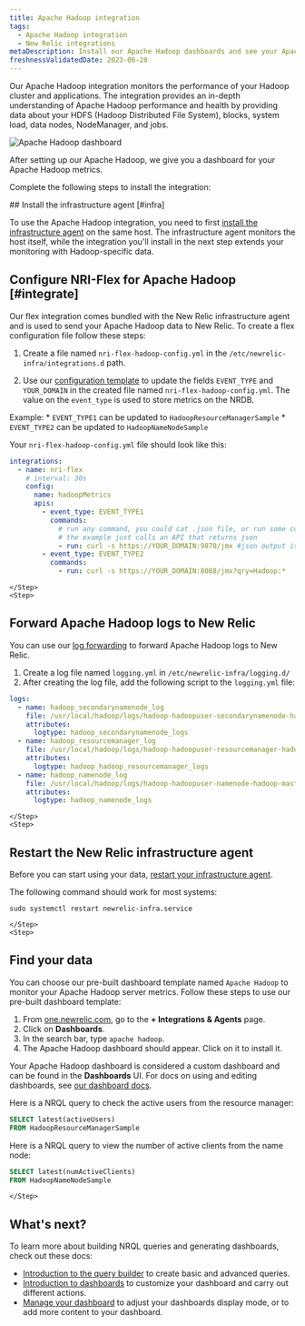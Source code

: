 ```yaml
---
title: Apache Hadoop integration
tags:
  - Apache Hadoop integration
  - New Relic integrations
metaDescription: Install our Apache Hadoop dashboards and see your Apache Hadoop  data in New Relic.
freshnessValidatedDate: 2023-06-28
---
```



Our Apache Hadoop integration monitors the performance of your Hadoop cluster and applications. The integration provides an in-depth understanding of Apache Hadoop performance and health by providing data about your HDFS (Hadoop Distributed File System), blocks, system load, data nodes, NodeManager, and jobs.

<img
    title="Apache Hadoop dashboard"
    alt="Apache Hadoop dashboard"
    src={infrastructureApacheHadoopDashboard}
/>

<figcaption>
After setting up our Apache Hadoop, we give you a dashboard for your Apache Hadoop metrics. 
</figcaption>

Complete the following steps to install the integration:

<Steps>
    <Step>
## Install the infrastructure agent [#infra]

To use the Apache Hadoop integration, you need to first [install the infrastructure agent](/docs/infrastructure/install-infrastructure-agent/get-started/install-infrastructure-agent-new-relic/) on the same host. The infrastructure agent monitors the host itself, while the integration you'll install in the next step extends your monitoring with Hadoop-specific data.        
    </Step>
    <Step>

## Configure NRI-Flex for Apache Hadoop [#integrate]

Our flex integration comes bundled with the New Relic infrastructure agent and is used to send your Apache Hadoop data to New Relic. To create a flex configuration file follow these steps:

1. Create a file named `nri-flex-hadoop-config.yml` in the `/etc/newrelic-infra/integrations.d` path.

2. Use our [configuration template](https://github.com/newrelic/nri-flex/blob/master/examples/json-read-cmd-example.yml) to update the fields `EVENT_TYPE` and `YOUR_DOMAIN` in the created file named `nri-flex-hadoop-config.yml`.
  The value on the `event_type` is used to store metrics on the NRDB.

  Example:
    * `EVENT_TYPE1` can be updated to `HadoopResourceManagerSample`
    * `EVENT_TYPE2` can be updated to `HadoopNameNodeSample`

  Your `nri-flex-hadoop-config.yml` file should look like this:
  ```yml
  integrations:
    - name: nri-flex
      # interval: 30s
      config:
        name: hadoopMetrics
        apis:
          - event_type: EVENT_TYPE1
            commands: 
              # run any command, you could cat .json file, or run some commands that produce a json output
              # the example just calls an API that returns json
              - run: curl -s https://YOUR_DOMAIN:9870/jmx #json output is retrieved from this command
          - event_type: EVENT_TYPE2
            commands: 
              - run: curl -s https://YOUR_DOMAIN:8088/jmx?qry=Hadoop:*
  ```        
    </Step>
    <Step>
## Forward Apache Hadoop logs to New Relic

You can use our [log forwarding](/docs/logs/forward-logs/forward-your-logs-using-infrastructure-agent/) to forward Apache Hadoop logs to New Relic.

1. Create a log file named `logging.yml` in `/etc/newrelic-infra/logging.d/`
2. After creating the log file, add the following script to the `logging.yml` file:

  ```yml
  logs:
    - name: hadoop_secondarynamenode_log
      file: /usr/local/hadoop/logs/hadoop-hadoopuser-secondarynamenode-hadoop-master.log
      attributes:
        logtype: hadoop_secondarynamenode_logs
    - name: hadoop_resourcemanager_log
      file: /usr/local/hadoop/logs/hadoop-hadoopuser-resourcemanager-hadoop-master.log
      attributes:
        logtype: hadoop_hadoop_resourcemanager_logs
    - name: hadoop_namenode_log
      file: /usr/local/hadoop/logs/hadoop-hadoopuser-namenode-hadoop-master.log
      attributes:
        logtype: hadoop_namenode_logs
  ```        
    </Step>
    <Step>
## Restart the New Relic infrastructure agent

Before you can start using your data, [restart your infrastructure agent](/docs/infrastructure/install-infrastructure-agent/manage-your-agent/start-stop-restart-infrastructure-agent/).

The following command should work for most systems:
  
  ```shell
  sudo systemctl restart newrelic-infra.service
  ```
    </Step>
    <Step>
##  Find your data

You can choose our pre-built dashboard template named `Apache Hadoop` to monitor your Apache Hadoop server metrics. Follow these steps to use our pre-built dashboard template:

1. From [one.newrelic.com](https://one.newrelic.com), go to the <DNT>**+ Integrations & Agents**</DNT> page. 
2. Click on <DNT>**Dashboards**</DNT>.
3. In the search bar, type `apache hadoop`. 
4. The Apache Hadoop dashboard should appear. Click on it to install it.

Your Apache Hadoop dashboard is considered a custom dashboard and can be found in the <DNT>**Dashboards**</DNT> UI. For docs on using and editing dashboards, see [our dashboard docs](/docs/query-your-data/explore-query-data/dashboards/introduction-dashboards).

Here is a NRQL query to check the active users from the resource manager:

```sql
SELECT latest(activeUsers) 
FROM HadoopResourceManagerSample
```

Here is a NRQL query to view the number of active clients from the name node:

```sql
SELECT latest(numActiveClients) 
FROM HadoopNameNodeSample
```        
    </Step>
</Steps>

## What's next?

To learn more about building NRQL queries and generating dashboards, check out these docs:

* [Introduction to the query builder](/docs/query-your-data/explore-query-data/query-builder/introduction-query-builder) to create basic and advanced queries.
* [Introduction to dashboards](/docs/query-your-data/explore-query-data/dashboards/introduction-dashboards) to customize your dashboard and carry out different actions.
* [Manage your dashboard](/docs/query-your-data/explore-query-data/dashboards/manage-your-dashboard) to adjust your dashboards display mode, or to add more content to your dashboard.
